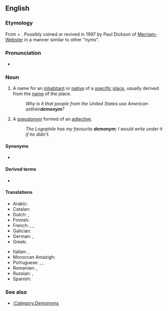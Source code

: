 ==English==
{{wikipedia}}

===Etymology===
From {{etyl|grc|en}} {{m|grc|δῆμος||people}} + {{m|grc|ὄνυμα||name}}. Possibly coined or revived in 1997 by Paul Dickson of [[w:Merriam-Webster|Merriam-Webster]] in a manner similar to other "nyms".

{{confix|en|demo|onym}}

===Pronunciation===
* {{a|UK}} {{IPA|en|/ˈdɛmənɪm/}}

===Noun===
{{en-noun}}

# A name for an [[inhabitant]] or [[native]] of a [[specific]] [[place]], usually derived from the [[name]] of the place.
#: ''Why is it that people from the United States use American as ''their'' '''demonym'''?''
# {{lb|en|obsolete}} A [[pseudonym]] formed of an [[adjective]].
#: ''The Logophile has my favourite '''demonym'''; I would write under it if he didn't.''

====Synonyms====
* {{l|en|gentilic}}

====Derived terms====
* {{l|en|demonymic}}

====Translations====
{{trans-top|name for an inhabitant or native of a specific place}}
* Arabic: {{t|ar|ديمونيم}}
* Catalan: {{t+|ca|gentilici|m}}
* Dutch: {{t+|nl|volksnaam|m}}, {{t+|nl|demoniem|n}}
* Finnish: {{t+|fi|asukkaannimitys}}
* French: {{t+|fr|gentilé|m}}, {{t+|fr|ethnonyme|m}}, {{t+|fr|démonyme|m}}
* Galician: {{t|gl|xentilicio|m}}
* German: {{t|de|Volksbezeichnung|f}}, {{t+|de|Demonym|n}}
* Greek: {{t+|el|πατριδωνυμικό|n}}
{{trans-mid}}
* Italian: {{t+|it|demonimo|m}}, {{t+|it|etnonimo|m}}
* Moroccan Amazigh: {{t|zgh|ⴰⵙⵎⵖⵔⴼ}}
* Portuguese: {{t+|pt|gentílico|m}}, {{t|pt|gentilício|m}}, {{t+|pt|etnônimo|m}}
* Romanian: {{t+|ro|demonim|n}}, {{t|ro|nume de locuitori|n}}
* Russian: {{t+|ru|этнохоро́ним|m}}, {{t|ru|этнико́н|m}}
* Spanish: {{t+|es|gentilicio|m}}
{{trans-bottom}}

{{trans-top|pseudonym formed of an adjective}}
{{trans-mid}}
{{trans-bottom}}

===See also===
* [[:Category:Demonyms]]
{{C|en|Onomastics}}